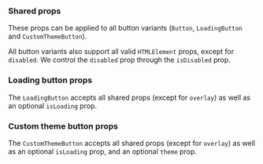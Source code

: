 
### Shared props

These props can be applied to all button variants (`Button`, `LoadingButton` and `CustomThemeButton`).

All button variants also support all valid `HTMLElement` props, except for `disabled`. We control the `disabled` prop through the `isDisabled` prop.

<PropsTable heading="" props={SharedProps} />

### Loading button props

The `LoadingButton` accepts all shared props (except for `overlay`) as well as an optional `isLoading` prop.

<PropsTable heading="" props={LoadingButtonProps} />

### Custom theme button props

The `CustomThemeButton` accepts all shared props (except for `overlay`) as well as an optional `isLoading` prop, and an optional `theme` prop.

<PropsTable heading="" props={CustomThemeButtonProps} />
